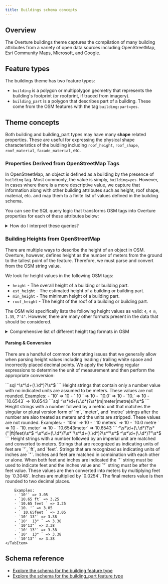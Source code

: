 ```yaml
---
title: Buildings schema concepts
---
```



## Overview

The Overture buildings theme captures the compilation of many building attributes from a variety of open data sources including OpenStreetMap, Esri Community Maps, Microsoft, and Google.

## Feature types

The buildings theme has two feature types:

- `building` is a polygon or multipolygon geometry that represents the building's footprint (or roofprint, if traced from imagery).
- `building_part` is a polygon that describes part of a building. These come from the OSM features with the tag `building:part=yes`.

## Theme concepts

Both building and building_part types may have many **shape** related properties. These are useful for expressing the physical shape characteristics of the buidling including `roof_height`, `roof_shape`, `roof_material`, `facade_material`, etc.

### Properties Derived from OpenStreetMap Tags

In OpenStreetMap, an object is defined as a building by the presence of `building` tag. Most commonly, the value is simply, `building=yes`. However, in cases where there is a more descriptive value, we capture that information along with other building attributes such as height, roof shape, material, etc. and map them to a finite list of values defined in the building schema.

You can see the SQL query logic that transforms OSM tags into Overture properties for each of these attributes below:

<details>
    <summary>How do I interpret these queries?</summary>

    Each `WHEN` line in the `CASE` statement is a condition that defines the value of the Overture property. For example:
    ```sql
    WHEN lower(trim(element_at(tags, 'building'))) IN ('clinic','hospital') THEN 'medical'
    ```
    Here, `lower(trim(element_at(tags, 'building')))` is accessing the value of the `building` tag in OSM (and ensuring it is lowercase). Therefore, when either the `building=clinic` or `building=hospital` tag is present, the statement returns `medical`. In this case, this defines the **subtype** for a medical building.
</details>

<Tabs>
    <TabItem value="Subtype">
        <QueryBuilder query={OSMtoOvertureBuildingSubtype}></QueryBuilder>
    </TabItem>
    <TabItem value="Class">
        <QueryBuilder query={OSMtoOvertureBuildingClass}></QueryBuilder>
    </TabItem>
    <TabItem value="Facade">
        <QueryBuilder query={OSMtoOvertureBuildingFacade}></QueryBuilder>
    </TabItem>
    <TabItem value="Roof Shape">
        <QueryBuilder query={OSMtoOvertureBuildingRoofShape}></QueryBuilder>
    </TabItem>
    <TabItem value="Roof Material">
        <QueryBuilder query={OSMtoOvertureBuildingRoofMaterial}></QueryBuilder>
    </TabItem>
</Tabs>

### Building Heights from OpenStreetMap

There are multiple ways to describe the height of an object in OSM. Overture, however, defines height as the number of meters from the ground to the tallest point of the feature. Therefore, we must parse and convert from the OSM string value.

We look for height values in the following OSM tags:

- `height` - The overall height of a building or building part.
- `est_height` - The estimated height of a building or building part.
- `min_height` - The minimum height of a building part.
- `roof_height` - The height of the roof of a building or building part.

The OSM wiki specifically lists the following height values as valid: `4`, `4 m`, `1.35`, `7'4"`.  However, there are many other formats present in the data that should be considered.

<details>
    <summary>Comprehensive list of different height tag formats in OSM</summary>

As of June 2024:
| Format | Count |
|--------|-------|
| `X`| 16,222,092|
| `X m`| 615,927|
| `X meter`| 212|
| `X metre`| 2|
| `X'`| 142,366|
| `X ft`| 721|
| `X feet`| 7|
| `X'Y"`| 2,432|
| `X"` | 6|

</details>

#### Parsing & Conversion

There are a handful of common formatting issues that we generally allow when parsing height values including leading / trailing white space and incorrectly placed decimal points. We apply the following regular expressions to determine the unit of measurement and then perform the appropriate conversion:

<Tabs>
    <TabItem value="No Units">
        ```sql
        ^\s*\d+(\.\d*)?\s*$
        ```
        Height strings that contain only a number value with no indicated units are
        assumed to be meters. These values are not rounded.
        Examples:
        - `10` => 10
        - `   10  ` => 10
        - `10.0` => 10
        - `10.` => 10
        - `10.6543` => 10.6543
    </TabItem>
    <TabItem value="Metric">
        ```sql
        ^\s*\d+(\.\d*)?\s*(m|meter|metre)s?\s*$
        ```
        Height strings with a number follwed by a metric unit that matches the singular
        or plural version form of `m`, `meter`, and `metre` strings after the number are
        also treated as meters and the units are stripped. These values are not rounded.
        Examples:
        - `10m` => 10
        - ` 10 meters` => 10
        - `10.0 metre ` => 10
        - `10. meter` => 10
        - `10.6543meter` => 10.6543
    </TabItem>
    <TabItem value="Imperial">
        ```
        ^\s*\d+(\.\d*)?\s*(''|ft|feet)\s*$
        ^\s*\d+(\.\d*)?\s*''\s*\d+(\.\d*)?\s*"\s*$
        ^\s*\d+(\.\d*)?"\s*$
        ```
        Height strings with a number followed by an imperial unit are matched and converted to meters. Strings that are recognized as indicating units of feet are `'`, `ft`, and `feet`. Strings that are recognized as indicating units of inches are `"`. Inches and feet are matched in combination with each other or alone. When both feet and inches are indicated the `'` string must be used to indicate feet and the inches value and `"` string must be after the feet value. These values are then converted into meters by multiplying feet by `0.3048`. Inches are multiplied by `0.0254`. The final meters value is then rounded to two decimal places.

        Examples:
        - `10'` => 3.05
        - `10.65 ft` => 3.25
        - `10.65 feet ` => 3.25
        - `10. '` => 3.05
        - ` 10.65feet ` => 3.05
        - `10' 13"` => 3.38
        - `10'  13" ` => 3.38
        - `10'13"` => 3.38
        - `10' 13"` => 3.38
        - `10'  13" ` => 3.38
        - `10'13"` => 3.38
    </TabItem>
</Tabs>

## Schema reference

- [Explore the schema for the building feature type](/schema/reference/buildings/building)
- [Explore the schema for the building_part feature type](/schema/reference/buildings/building_part)
